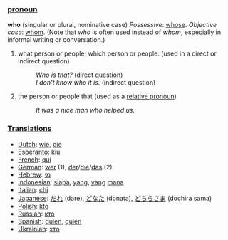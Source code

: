 ===[[pronoun]]===
'''who''' (singular or plural, nominative case)
''Possessive'': [[whose]].
''Objective case'': [[whom]]. 
(Note that ''who'' is often used instead of ''whom'', especially in informal writing or conversation.)

#what person or people; which person or people. (used in a direct or indirect question)
#:''Who is that?'' (direct question)
#:''I don't know who it is.'' (indirect question)
#the person or people that (used as a [[relative pronoun]])
#:''It was a nice man who helped us.''


===[[Translation]]s===

*[[Dutch]]: [[wie]], [[die]]
*[[Esperanto]]: [[kiu]]
*[[French]]: [[qui]]
*[[German]]: [[wer]] (1), [[der]]/[[die]]/[[das]] (2)
*[[Hebrew]]: [[מי]]
*[[Indonesian]]: [[siapa]], [[yang]], [[yang]] [[mana]]
*[[Italian]]: [[chi]]
*[[Japanese]]: [[だれ]] (dare), [[どなた]] (donata), [[どちらさま]] (dochira sama)
*[[Polish]]: [[kto]]
*[[Russian]]: [[кто]]
*[[Spanish]]: [[quien]], [[quién]]
*[[Ukrainian]]: [[хто]]